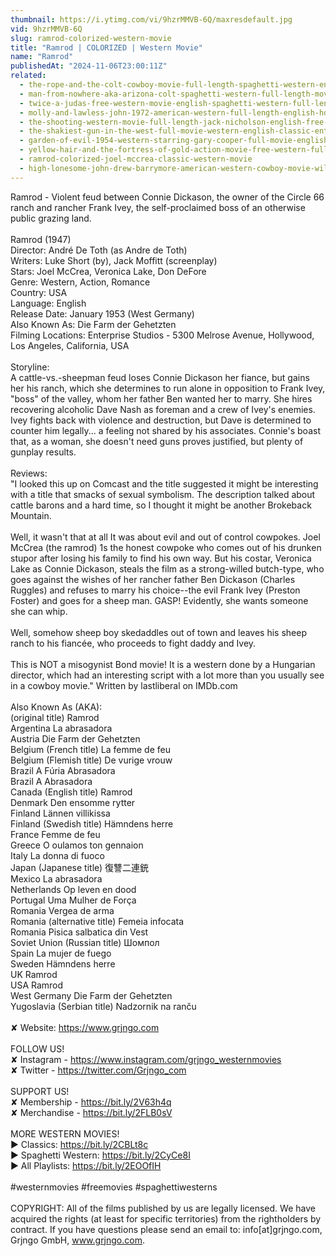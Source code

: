 ```yaml
---
thumbnail: https://i.ytimg.com/vi/9hzrMMVB-6Q/maxresdefault.jpg
vid: 9hzrMMVB-6Q
slug: ramrod-colorized-western-movie
title: "Ramrod | COLORIZED | Western Movie"
name: "Ramrod"
publishedAt: "2024-11-06T23:00:11Z"
related:
  - the-rope-and-the-colt-cowboy-movie-full-length-spaghetti-western-english-free-full-westerns
  - man-from-nowhere-aka-arizona-colt-spaghetti-western-full-length-movie-english-hd-free-films
  - twice-a-judas-free-western-movie-english-spaghetti-western-full-length
  - molly-and-lawless-john-1972-american-western-full-length-english-hd-free-full-moves
  - the-shooting-western-movie-full-length-jack-nicholson-english-free-full-westerns
  - the-shakiest-gun-in-the-west-full-movie-western-english-classic-entire-film-full-free-movies
  - garden-of-evil-1954-western-starring-gary-cooper-full-movie-english-full-free-western-movies
  - yellow-hair-and-the-fortress-of-gold-action-movie-free-western-full-length
  - ramrod-colorized-joel-mccrea-classic-western-movie
  - high-lonesome-john-drew-barrymore-american-western-cowboy-movie-wild-west-english
---
```


Ramrod - Violent feud between Connie Dickason, the owner of the Circle 66 ranch and rancher Frank Ivey, the self-proclaimed boss of an otherwise public grazing land.<br />
<br />
Ramrod (1947)<br />
Director: André De Toth (as Andre de Toth)<br />
Writers: Luke Short (by), Jack Moffitt (screenplay) <br />
Stars: Joel McCrea, Veronica Lake, Don DeFore<br />
Genre: Western, Action, Romance <br />
Country: USA<br />
Language: English<br />
Release Date: January 1953 (West Germany) <br />
Also Known As: Die Farm der Gehetzten <br />
Filming Locations: Enterprise Studios - 5300 Melrose Avenue, Hollywood, Los Angeles, California, USA<br />
<br />
Storyline:<br />
A cattle-vs.-sheepman feud loses Connie Dickason her fiance, but gains her his ranch, which she determines to run alone in opposition to Frank Ivey, "boss" of the valley, whom her father Ben wanted her to marry. She hires recovering alcoholic Dave Nash as foreman and a crew of Ivey's enemies. Ivey fights back with violence and destruction, but Dave is determined to counter him legally... a feeling not shared by his associates. Connie's boast that, as a woman, she doesn't need guns proves justified, but plenty of gunplay results.<br />
<br />
Reviews:<br />
"I looked this up on Comcast and the title suggested it might be interesting with a title that smacks of sexual symbolism. The description talked about cattle barons and a hard time, so I thought it might be another Brokeback Mountain.<br />
<br />
Well, it wasn't that at all It was about evil and out of control cowpokes. Joel McCrea (the ramrod) 1s the honest cowpoke who comes out of his drunken stupor after losing his family to find his own way. But his costar, Veronica Lake as Connie Dickason, steals the film as a strong-willed butch-type, who goes against the wishes of her rancher father Ben Dickason (Charles Ruggles) and refuses to marry his choice--the evil Frank Ivey (Preston Foster) and goes for a sheep man. GASP! Evidently, she wants someone she can whip.<br />
<br />
Well, somehow sheep boy skedaddles out of town and leaves his sheep ranch to his fiancée, who proceeds to fight daddy and Ivey.<br />
<br />
This is NOT a misogynist Bond movie! It is a western done by a Hungarian director, which had an interesting script with a lot more than you usually see in a cowboy movie." Written by lastliberal on IMDb.com <br />
<br />
Also Known As (AKA):<br />
(original title) Ramrod<br />
Argentina La abrasadora<br />
Austria Die Farm der Gehetzten<br />
Belgium (French title) La femme de feu<br />
Belgium (Flemish title) De vurige vrouw<br />
Brazil A Fúria Abrasadora<br />
Brazil A Abrasadora<br />
Canada (English title) Ramrod<br />
Denmark Den ensomme rytter<br />
Finland Lännen villikissa<br />
Finland (Swedish title) Hämndens herre<br />
France Femme de feu<br />
Greece O oulamos ton gennaion<br />
Italy La donna di fuoco<br />
Japan (Japanese title) 復讐二連銃<br />
Mexico La abrasadora<br />
Netherlands Op leven en dood<br />
Portugal Uma Mulher de Força<br />
Romania Vergea de arma<br />
Romania (alternative title) Femeia infocata<br />
Romania Pisica salbatica din Vest<br />
Soviet Union (Russian title) Шомпол<br />
Spain La mujer de fuego<br />
Sweden Hämndens herre<br />
UK Ramrod<br />
USA Ramrod<br />
West Germany Die Farm der Gehetzten<br />
Yugoslavia (Serbian title) Nadzornik na ranču<br />
<br />
✘ Website: https://www.grjngo.com<br />
<br />
FOLLOW US!<br />
✘ Instagram - https://www.instagram.com/grjngo_westernmovies<br />
✘ Twitter - https://twitter.com/Grjngo_com<br />
<br />
SUPPORT US!<br />
✘ Membership - https://bit.ly/2V63h4q<br />
✘ Merchandise - https://bit.ly/2FLB0sV<br />
<br />
MORE WESTERN MOVIES! <br />
► Classics: https://bit.ly/2CBLt8c <br />
► Spaghetti Western: https://bit.ly/2CyCe8I <br />
► All Playlists: https://bit.ly/2EOOfIH <br />
<br />
#westernmovies #freemovies #spaghettiwesterns<br />
<br />
COPYRIGHT: All of the films published by us are legally licensed. We have acquired the rights (at least for specific territories) from the rightholders by contract. If you have questions please send an email to: info[at]grjngo.com, Grjngo GmbH, www.grjngo.com.
